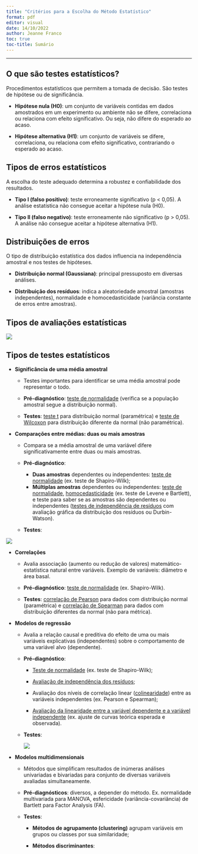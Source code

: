---
title: "Critérios para a Escolha do Método Estatístico"
format: pdf
editor: visual
date: 14/10/2022
author: Jeanne Franco
toc: true
toc-title: Sumário
---

------------------------------------------------------------------------

## O que são testes estatísticos?

Procedimentos estatísticos que permitem a tomada de decisão. São testes de hipótese ou de significância.

-   **Hipótese nula (H0)**: um conjunto de variáveis contidas em dados amostrados em um experimento ou ambiente não se difere, correlaciona ou relaciona com efeito significativo. Ou seja, não difere do esperado ao acaso.

-   **Hipótese alternativa (H1)**: um conjunto de variáveis se difere, correlaciona, ou relaciona com efeito significativo, contrariando o esperado ao acaso.

## Tipos de erros estatísticos

A escolha do teste adequado determina a robustez e confiabilidade dos resultados.

-   **Tipo I (falso positivo)**: teste erroneamente significativo (p \< 0,05). A análise estatística não consegue aceitar a hipótese nula (H0).

-   **Tipo II (falso negativo)**: teste erroneamente não significativo (p \> 0,05). A análise não consegue aceitar a hipótese alternativa (H1).

## Distribuições de erros

O tipo de distribuição estatística dos dados influencia na independência amostral e nos testes de hipóteses.

-   **Distribuição normal (Gaussiana)**: principal pressuposto em diversas análises.

-   **Distribuição dos resíduos**: indica a aleatoriedade amostral (amostras independentes), normalidade e homocedasticidade (variância constante de erros entre amostras).

## Tipos de avaliações estatísticas

![](Sem%20t%C3%ADtulo.png)

## Tipos de testes estatísticos

-   **Significância de uma média amostral**

    -   Testes importantes para identificar se uma média amostral pode representar o todo.

    <!-- -->

    -   **Pré-diagnóstico**: [teste de normalidade]{.underline} (verifica se a população amostral segue a distribuição normal).

    -   **Testes**: [teste t]{.underline} para distribuição normal (paramétrica) e [teste de Wilcoxon]{.underline} para distribuição diferente da normal (não paramétrica).

-   **Comparações entre médias: duas ou mais amostras**

    -   Compara se a média amostral de uma variável difere significativamente entre duas ou mais amostras.

    -   **Pré-diagnóstico**:

        -   **Duas amostras** dependentes ou independentes: [teste de normalidade]{.underline} (ex. teste de Shapiro-Wilk);
        -   **Múltiplas amostras** dependentes ou independentes: [teste de normalidade]{.underline}, [homocedasticidade]{.underline} (ex. teste de Levene e Bartlett), e teste para saber se as amostras são dependentes ou independentes ([testes de independência de resíduos]{.underline} com avaliação gráfica da distribuição dos resíduos ou Durbin-Watson).

    -   **Testes**:

![](testes.png)

-   **Correlações**

    -   Avalia associação (aumento ou redução de valores) matemático-estatística natural entre variáveis. Exemplo de variáveis: diâmetro e área basal.

    -   **Pré-diagnóstico**: [teste de normalidade]{.underline} (ex. Shapiro-Wilk).

    -   **Testes**: [correlação de Pearson]{.underline} para dados com distribuição normal (paramétrica) e [correlação de Spearman]{.underline} para dados com distribuição diferentes da normal (não para métrica).

-   **Modelos de regressão**

    -   Avalia a relação causal e preditiva do efeito de uma ou mais variáveis explicativas (independentes) sobre o comportamento de uma variável alvo (dependente).

    -   **Pré-diagnóstico**:

        -   [Teste de normalidade]{.underline} (ex. teste de Shapiro-Wilk);

        -   [Avaliação de independência dos resíduos]{.underline};

        -   Avaliação dos níveis de correlação linear ([colinearidade]{.underline}) entre as variáveis independentes (ex. Pearson e Spearman);

        -   [Avaliação da linearidade entre a variável dependente e a variável independente]{.underline} (ex. ajuste de curvas teórica esperada e observada).

    -   **Testes**:

        ![](rrege.png)

-   **Modelos multidimensionais**

    -   Métodos que simplificam resultados de inúmeras análises univariadas e bivariadas para conjunto de diversas variáveis avaliadas simultaneamente.

    -   **Pré-diagnósticos**: diversos, a depender do método. Ex. normalidade multivariada para MANOVA, esfericidade (variância-covariância) de Bartlett para Factor Analysis (FA).

    -   **Testes**:

        -   **Métodos de agrupamento (clustering)** agrupam variáveis em grupos ou classes por sua similaridade;

        -   **Métodos discriminantes**:
